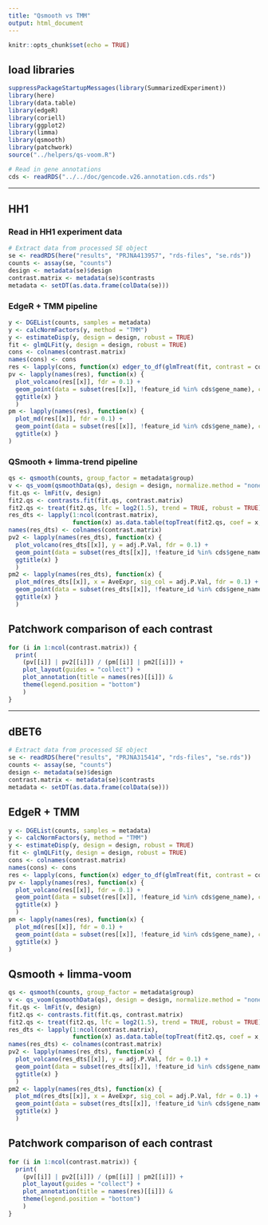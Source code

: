 ```yaml
---
title: "Qsmooth vs TMM"
output: html_document
---
```


```r
knitr::opts_chunk$set(echo = TRUE)
```

## load libraries

```r
suppressPackageStartupMessages(library(SummarizedExperiment))
library(here)
library(data.table)
library(edgeR)
library(coriell)
library(ggplot2)
library(limma)
library(qsmooth)
library(patchwork)
source("../helpers/qs-voom.R")

# Read in gene annotations
cds <- readRDS("../../doc/gencode.v26.annotation.cds.rds")
```

---

## HH1

### Read in HH1 experiment data

```r
# Extract data from processed SE object
se <- readRDS(here("results", "PRJNA413957", "rds-files", "se.rds"))
counts <- assay(se, "counts")
design <- metadata(se)$design
contrast.matrix <- metadata(se)$contrasts
metadata <- setDT(as.data.frame(colData(se)))
```

### EdgeR + TMM pipeline

```r
y <- DGEList(counts, samples = metadata)
y <- calcNormFactors(y, method = "TMM")
y <- estimateDisp(y, design = design, robust = TRUE)
fit <- glmQLFit(y, design = design, robust = TRUE)
cons <- colnames(contrast.matrix)
names(cons) <- cons
res <- lapply(cons, function(x) edger_to_df(glmTreat(fit, contrast = contrast.matrix[, x], lfc = log2(1.5))))
pv <- lapply(names(res), function(x) {
  plot_volcano(res[[x]], fdr = 0.1) + 
  geom_point(data = subset(res[[x]], !feature_id %in% cds$gene_name), color = "green", alpha = 0.5) + 
  ggtitle(x) }
  )
pm <- lapply(names(res), function(x) { 
  plot_md(res[[x]], fdr = 0.1) +
  geom_point(data = subset(res[[x]], !feature_id %in% cds$gene_name), color = "green", alpha = 0.5) + 
  ggtitle(x) }
)
```

### QSmooth + limma-trend pipeline

```r
qs <- qsmooth(counts, group_factor = metadata$group)
v <- qs_voom(qsmoothData(qs), design = design, normalize.method = "none", plot = TRUE, span = 0.05)
fit.qs <- lmFit(v, design)
fit2.qs <- contrasts.fit(fit.qs, contrast.matrix)
fit2.qs <- treat(fit2.qs, lfc = log2(1.5), trend = TRUE, robust = TRUE)
res_dts <- lapply(1:ncol(contrast.matrix), 
                  function(x) as.data.table(topTreat(fit2.qs, coef = x, number = Inf), keep.rownames = "feature_id"))
names(res_dts) <- colnames(contrast.matrix)
pv2 <- lapply(names(res_dts), function(x) { 
  plot_volcano(res_dts[[x]], y = adj.P.Val, fdr = 0.1) +
  geom_point(data = subset(res_dts[[x]], !feature_id %in% cds$gene_name), color = "green", alpha = 0.5) +
  ggtitle(x) }
  )
pm2 <- lapply(names(res_dts), function(x) {
  plot_md(res_dts[[x]], x = AveExpr, sig_col = adj.P.Val, fdr = 0.1) +
  geom_point(data = subset(res_dts[[x]], !feature_id %in% cds$gene_name), color = "green", alpha = 0.5) +
  ggtitle(x) }
  )
```

## Patchwork comparison of each contrast

```r
for (i in 1:ncol(contrast.matrix)) {
  print(
    (pv[[i]] | pv2[[i]]) / (pm[[i]] | pm2[[i]]) +
    plot_layout(guides = "collect") +
    plot_annotation(title = names(res)[[i]]) &
    theme(legend.position = "bottom")
    )
}
```

---

## dBET6

```r
# Extract data from processed SE object
se <- readRDS(here("results", "PRJNA315414", "rds-files", "se.rds"))
counts <- assay(se, "counts")
design <- metadata(se)$design
contrast.matrix <- metadata(se)$contrasts
metadata <- setDT(as.data.frame(colData(se)))
```

## EdgeR + TMM

```r
y <- DGEList(counts, samples = metadata)
y <- calcNormFactors(y, method = "TMM")
y <- estimateDisp(y, design = design, robust = TRUE)
fit <- glmQLFit(y, design = design, robust = TRUE)
cons <- colnames(contrast.matrix)
names(cons) <- cons
res <- lapply(cons, function(x) edger_to_df(glmTreat(fit, contrast = contrast.matrix[, x], lfc = log2(1.5))))
pv <- lapply(names(res), function(x) {
  plot_volcano(res[[x]], fdr = 0.1) + 
  geom_point(data = subset(res[[x]], !feature_id %in% cds$gene_name), color = "green", alpha = 0.5) + 
  ggtitle(x) }
  )
pm <- lapply(names(res), function(x) { 
  plot_md(res[[x]], fdr = 0.1) +
  geom_point(data = subset(res[[x]], !feature_id %in% cds$gene_name), color = "green", alpha = 0.5) + 
  ggtitle(x) }
)
```

## Qsmooth + limma-voom

```r
qs <- qsmooth(counts, group_factor = metadata$group)
v <- qs_voom(qsmoothData(qs), design = design, normalize.method = "none", plot = TRUE, span = 0.25)
fit.qs <- lmFit(v, design)
fit2.qs <- contrasts.fit(fit.qs, contrast.matrix)
fit2.qs <- treat(fit2.qs, lfc = log2(1.5), trend = TRUE, robust = TRUE)
res_dts <- lapply(1:ncol(contrast.matrix), 
                  function(x) as.data.table(topTreat(fit2.qs, coef = x, number = Inf), keep.rownames = "feature_id"))
names(res_dts) <- colnames(contrast.matrix)
pv2 <- lapply(names(res_dts), function(x) { 
  plot_volcano(res_dts[[x]], y = adj.P.Val, fdr = 0.1) +
  geom_point(data = subset(res_dts[[x]], !feature_id %in% cds$gene_name), color = "green", alpha = 0.5) +
  ggtitle(x) }
  )
pm2 <- lapply(names(res_dts), function(x) {
  plot_md(res_dts[[x]], x = AveExpr, sig_col = adj.P.Val, fdr = 0.1) +
  geom_point(data = subset(res_dts[[x]], !feature_id %in% cds$gene_name), color = "green", alpha = 0.5) +
  ggtitle(x) }
  )
```

## Patchwork comparison of each contrast

```r
for (i in 1:ncol(contrast.matrix)) {
  print(
    (pv[[i]] | pv2[[i]]) / (pm[[i]] | pm2[[i]]) +
    plot_layout(guides = "collect") +
    plot_annotation(title = names(res)[[i]]) &
    theme(legend.position = "bottom")
    )
}
```

